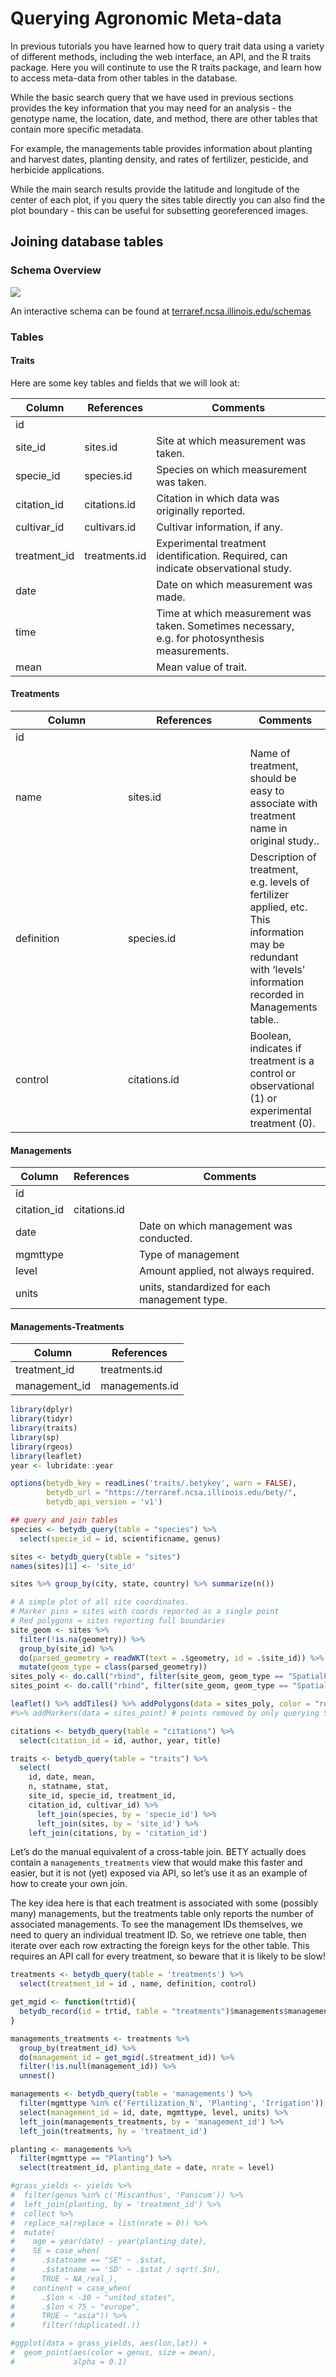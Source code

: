 # Querying Agronomic Meta-data

In previous tutorials you have learned how to query trait data using a variety of different methods, including the web interface, an API, and the R traits package. Here you will continute to use the R traits package, and learn how to access meta-data from other tables in the database.

While the basic search query that we have used in previous sections provides the key information that you may need for an analysis - the genotype name, the location, date, and method, there are other tables that contain more specific metadata.

For example, the managements table provides information about planting and harvest dates, planting density, and rates of fertilizer, pesticide, and herbicide applications.

While the main search results provide the latitude and longitude of the center of each plot, if you query the sites table directly you can also find the plot boundary - this can be useful for subsetting georeferenced images.

## Joining database tables

### Schema Overview

![](https://raw.githubusercontent.com/ebimodeling/betydb_manuscript/master/figures/gcbb12420-fig-0001.png)

An interactive schema can be found at [terraref.ncsa.illinois.edu/schemas](https::terraref.ncsa.illinois.edu/schemas)


### Tables

#### Traits

Here are some key tables and fields that we will look at:


| Column       | References    | Comments                                                                                        |
|--------------|---------------|-------------------------------------------------------------------------------------------------|
| id           |               |                                                                                                 |
| site_id      | sites.id      | Site at which measurement was taken.                                                            |
| specie_id    | species.id    | Species on which measurement was taken.                                                         |
| citation_id  | citations.id  | Citation in which data was originally reported.                                                 |
| cultivar_id  | cultivars.id  | Cultivar information, if any.                                                                   |
| treatment_id | treatments.id | Experimental treatment identification. Required, can indicate observational study.              |
| date         |               | Date on which measurement was made.                                                             |
| time         |               | Time at which measurement was taken. Sometimes necessary, e.g. for photosynthesis measurements. |
| mean         |               | Mean value of trait.



#### Treatments



| Column       | References    | Comments                                                                                        |
|--------------|---------------|----------|
| id           |               ||
| name      | sites.id      | Name of treatment, should be easy to associate with treatment name in original study..|
| definition    | species.id    | 	Description of treatment, e.g. levels of fertilizer applied, etc. This information may be redundant with 'levels' information recorded in Managements table..|
| control  | citations.id  |Boolean, indicates if treatment is a control or observational (1) or experimental treatment (0).|


#### Managements


| Column      | References   | Comments                                      |
|-------------|--------------|-----------------------------------------------|
| id          |              |                                               |
| citation_id | citations.id |                                               |
| date        |              | Date on which management was conducted.       |
| mgmttype    |              | Type of management                            |
| level       |              | Amount applied, not always required.          |
| units       |              | units, standardized for each management type. |


#### Managements-Treatments

| Column        | References     |
|---------------|----------------|
| treatment_id  | treatments.id  |
| management_id | managements.id |


```r

library(dplyr)
library(tidyr)
library(traits)
library(sp)
library(rgeos)
library(leaflet)
year <- lubridate::year

options(betydb_key = readLines('traits/.betykey', warn = FALSE),
        betydb_url = "https://terraref.ncsa.illinois.edu/bety/",
        betydb_api_version = 'v1')

```



```r
## query and join tables
species <- betydb_query(table = "species") %>%
  select(specie_id = id, scientificname, genus)

sites <- betydb_query(table = "sites")
names(sites)[1] <- 'site_id'

sites %>% group_by(city, state, country) %>% summarize(n())

# A simple plot of all site coordinates.
# Marker pins = sites with coords reported as a single point
# Red polygons = sites reporting full boundaries
site_geom <- sites %>%
  filter(!is.na(geometry)) %>%
  group_by(site_id) %>%
  do(parsed_geometry = readWKT(text = .$geometry, id = .$site_id)) %>%
  mutate(geom_type = class(parsed_geometry))
sites_poly <- do.call("rbind", filter(site_geom, geom_type == "SpatialPolygons")$parsed_geometry)
sites_point <- do.call("rbind", filter(site_geom, geom_type == "SpatialPoints")$parsed_geometry)

leaflet() %>% addTiles() %>% addPolygons(data = sites_poly, color = "red")
#%>% addMarkers(data = sites_point) # points removed by only querying Season 2

citations <- betydb_query(table = "citations") %>%
  select(citation_id = id, author, year, title)

traits <- betydb_query(table = "traits") %>% 
  select(
    id, date, mean,
    n, statname, stat,
    site_id, specie_id, treatment_id,
    citation_id, cultivar_id) %>%
      left_join(species, by = 'specie_id') %>%
      left_join(sites, by = 'site_id') %>%
    left_join(citations, by = 'citation_id')

```

Let's do the manual equivalent of a cross-table join. BETY actually does contain a `managements_treatments` view that would make this faster and easier, but it is not (yet) exposed via API, so let's use it as an example of how to create your own join.

The key idea here is that each treatment is associated with some (possibly many) managements, but the treatments table only reports the number of associated managements. To see the management IDs themselves, we need to query an individual treatment ID. So, we retrieve one table, then iterate over each row extracting the foreign keys for the other table. This requires an API call for every treatment, so beware that it is likely to be slow!

```r
treatments <- betydb_query(table = 'treatments') %>%
  select(treatment_id = id , name, definition, control)

get_mgid <- function(trtid){
  betydb_record(id = trtid, table = "treatments")$managements$management.id
}

managements_treatments <- treatments %>%
  group_by(treatment_id) %>%
  do(management_id = get_mgid(.$treatment_id)) %>% 
  filter(!is.null(management_id)) %>%
  unnest()

managements <- betydb_query(table = 'managements') %>% 
  filter(mgmttype %in% c('Fertilization_N', 'Planting', 'Irrigation')) %>%
  select(management_id = id, date, mgmttype, level, units) %>% 
  left_join(managements_treatments, by = 'management_id') %>%
  left_join(treatments, by = 'treatment_id')

planting <- managements %>%
  filter(mgmttype == "Planting") %>%
  select(treatment_id, planting_date = date, nrate = level)

```

```r
#grass_yields <- yields %>%
#  filter(genus %in% c('Miscanthus', 'Panicum')) %>%
#  left_join(planting, by = 'treatment_id') %>%
#  collect %>%
#  replace_na(replace = list(nrate = 0)) %>%
#  mutate(
#    age = year(date) - year(planting_date),
#    SE = case_when(
#      .$statname == "SE" ~ .$stat,
#      .$statname == 'SD' ~ .$stat / sqrt(.$n),
#      TRUE ~ NA_real_),
#    continent = case_when(
#      .$lon < -30 ~ "united_states",
#      .$lon < 75 ~ "europe",
#      TRUE ~ "asia")) %>%
#      filter(!duplicated(.))

#ggplot(data = grass_yields, aes(lon,lat)) +
#  geom_point(aes(color = genus, size = mean),
#             alpha = 0.1)
```
